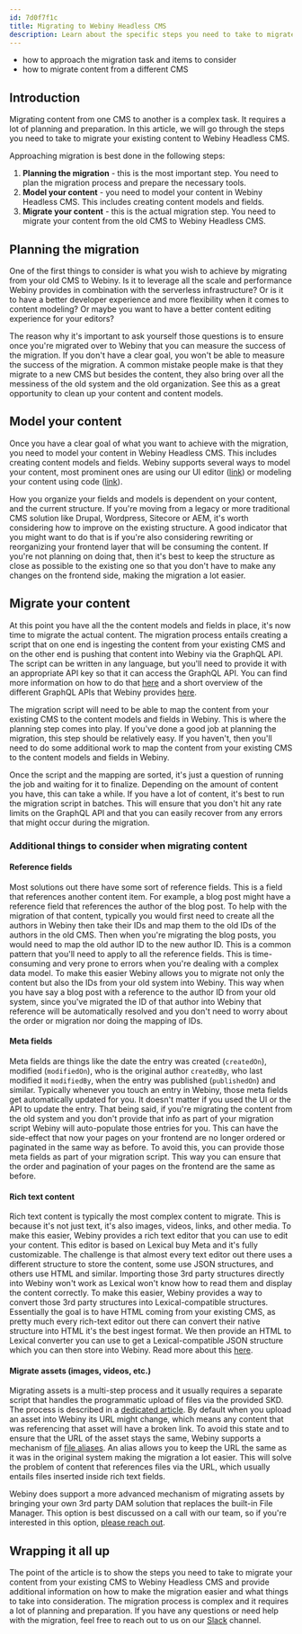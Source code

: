 ```yaml
---
id: 7d0f7f1c
title: Migrating to Webiny Headless CMS
description: Learn about the specific steps you need to take to migrate your existing content to Webiny Headless CMS.
---
```



<Alert type="success" title="What you will learn">

- how to approach the migration task and items to consider
- how to migrate content from a different CMS

</Alert>

## Introduction

Migrating content from one CMS to another is a complex task. It requires a lot of planning and preparation. In this article, we will go through the steps you need to take to migrate your existing content to Webiny Headless CMS.

Approaching migration is best done in the following steps:
1. **Planning the migration** - this is the most important step. You need to plan the migration process and prepare the necessary tools.
2. **Model your content** - you need to model your content in Webiny Headless CMS. This includes creating content models and fields.
3. **Migrate your content** - this is the actual migration step. You need to migrate your content from the old CMS to Webiny Headless CMS.

## Planning the migration

One of the first things to consider is what you wish to achieve by migrating from your old CMS to Webiny. Is it to leverage all the scale and performance Webiny provides in combination with the serverless infrastructure? Or is it to have a better developer experience and more flexibility when it comes to content modeling? Or maybe you want to have a better content editing experience for your editors?

The reason why it's important to ask yourself those questions is to ensure once you're migrated over to Webiny that you can measure the success of the migration. If you don't have a clear goal, you won't be able to measure the success of the migration. A common mistake people make is that they migrate to a new CMS but besides the content, they also bring over all the messiness of the old system and the old organization. See this as a great opportunity to clean up your content and content models.


## Model your content

Once you have a clear goal of what you want to achieve with the migration, you need to model your content in Webiny Headless CMS. This includes creating content models and fields. Webiny supports several ways to model your content, most prominent ones are using our UI editor ([link](/docs/{version}/user-guides/headless-cms/essentials/create-content-model)) or modeling your content using code ([link](/docs/{version}/headless-cms/extending/content-models-via-code)).

How you organize your fields and models is dependent on your content, and the current structure. If you're moving from a legacy or more traditional CMS solution like Drupal, Wordpress, Sitecore or AEM, it's worth considering how to improve on the existing structure. A good indicator that you might want to do that is if you're also considering rewriting or reorganizing your frontend layer that will be consuming the content. If you're not planning on doing that, then it's best to keep the structure as close as possible to the existing one so that you don't have to make any changes on the frontend side, making the migration a lot easier.

## Migrate your content

At this point you have all the the content models and fields in place, it's now time to migrate the actual content. The migration process entails creating a script that on one end is ingesting the content from your existing CMS and on the other end is pushing that content into Webiny via the GraphQL API. The script can be written in any language, but you'll need to provide it with an appropriate API key so that it can access the GraphQL API. You can find more information on how to do that [here](/docs/{version}/headless-cms/basics/using-graphql-api#programmatic-access) and a short overview of the different GraphQL APIs that Webiny provides [here](/docs/{version}/headless-cms/basics/graphql-api).

The migration script will need to be able to map the content from your existing CMS to the content models and fields in Webiny. This is where the planning step comes into play. If you've done a good job at planning the migration, this step should be relatively easy. If you haven't, then you'll need to do some additional work to map the content from your existing CMS to the content models and fields in Webiny.

Once the script and the mapping are sorted, it's just a question of running the job and waiting for it to finalize. Depending on the amount of content you have, this can take a while. If you have a lot of content, it's best to run the migration script in batches. This will ensure that you don't hit any rate limits on the GraphQL API and that you can easily recover from any errors that might occur during the migration.

### Additional things to consider when migrating content

#### Reference fields

Most solutions out there have some sort of reference fields. This is a field that references another content item. For example, a blog post might have a reference field that references the author of the blog post. To help with the migration of that content, typically you would first need to create all the authors in Webiny then take their IDs and map them to the old IDs of the authors in the old CMS. Then when you're migrating the blog posts, you would need to map the old author ID to the new author ID. This is a common pattern that you'll need to apply to all the reference fields. This is time-consuming and very prone to errors when you're dealing with a complex data model. To make this easier Webiny allows you to migrate not only the content but also the IDs from your old system into Webiny. This way when you have say a blog post with a reference to the author ID from your old system, since you've migrated the ID of that author into Webiny that reference will be automatically resolved and you don't need to worry about the order or migration nor doing the mapping of IDs. 

#### Meta fields

Meta fields are things like the date the entry was created (`createdOn`), modified (`modifiedOn`), who is the original author `createdBy`, who last modified it `modifiedBy`, when the entry was published (`publishedOn`) and similar. Typically whenever you touch an entry in Webiny, those meta fields get automatically updated for you. It doesn't matter if you used the UI or the API to update the entry. That being said, if you're migrating the content from the old system and you don't provide that info as part of your migration script Webiny will auto-populate those entries for you. This can have the side-effect that now your pages on your frontend are no longer ordered or paginated in the same way as before. To avoid this, you can provide those meta fields as part of your migration script. This way you can ensure that the order and pagination of your pages on the frontend are the same as before.

#### Rich text content

Rich text content is typically the most complex content to migrate. This is because it's not just text, it's also images, videos, links, and other media. To make this easier, Webiny provides a rich text editor that you can use to edit your content. This editor is based on Lexical buy Meta and it's fully customizable. The challenge is that almost every text editor out there uses a different structure to store the content, some use JSON structures, and others use HTML and similar. Importing those 3rd party structures directly into Webiny won't work as Lexical won't know how to read them and display the content correctly. To make this easier, Webiny provides a way to convert those 3rd party structures into Lexical-compatible structures. Essentially the goal is to have HTML coming from your existing CMS, as pretty much every rich-text editor out there can convert their native structure into HTML it's the best ingest format. We then provide an HTML to Lexical converter you can use to get a Lexical-compatible JSON structure which you can then store into Webiny. Read more about this [here](/docs/{version}/core-development-concepts/extending-and-customizing/lexical-tools).

#### Migrate assets (images, videos, etc.)

Migrating assets is a multi-step process and it usually requires a separate script that handles the programmatic upload of files via the provided SKD. The process is described in a [dedicated article](/docs/{version}/file-manager/integrations/programmatic-file-upload).
By default when you upload an asset into Webiny its URL might change, which means any content that was referencing that asset will have a broken link. To avoid this state and to ensure that the URL of the asset stays the same, Webiny supports a mechanism of [file aliases](/docs/release-notes/5.35.0/changelog#support-file-aliases-3096). An alias allows you to keep the URL the same as it was in the original system making the migration a lot easier. This will solve the problem of content that references files via the URL, which usually entails files inserted inside rich text fields. 

Webiny does support a more advanced mechanism of migrating assets by bringing your own 3rd party DAM solution that replaces the built-in File Manager. This option is best discussed on a call with our team, so if you're interested in this option, [please reach out](/forms/product-demo).


## Wrapping it all up

The point of the article is to show the steps you need to take to migrate your content from your existing CMS to Webiny Headless CMS and provide additional information on how to make the migration easier and what things to take into consideration. The migration process is complex and it requires a lot of planning and preparation. If you have any questions or need help with the migration, feel free to reach out to us on our [Slack](/slack) channel.
